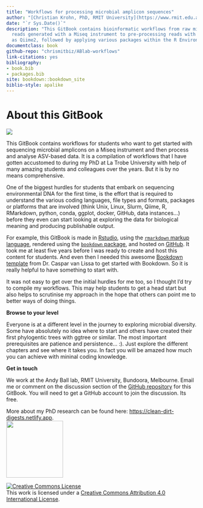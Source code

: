 ```yaml
---
title: "Workflows for processing microbial amplicon sequences"
author: "[Christian Krohn, PhD, RMIT University](https://www.rmit.edu.au/contact/staff-contacts/academic-staff/k/krohn---christian)"
date: "`r Sys.Date()`"
description: "This GitBook contains bioinformatic workflows from raw microbial amplicon-sequence
  reads generated with a Miseq instrument to pre-processing reads with packages such
  as Qiime2, followed by applying various packages within the R Environment."
documentclass: book
github-repo: "chrismitbiz/ABlab-workflows"
link-citations: yes
bibliography:
- book.bib
- packages.bib
site: bookdown::bookdown_site
biblio-style: apalike
---
```


<!--"Using GitBooks to create Open course materials"-->

# About this GitBook {#about}

![](./img/vectorstock_23650232.jpg)

This GitBook contains workflows for students who want to get started with sequencing microbial amplicons on a Miseq instrument and then process and analyse ASV-based data. It is a compilation of workflows that I have gotten accustomed to during my PhD at La Trobe University with help of many amazing students and colleagues over the years. But it is by no means comprehensive.

One of the biggest hurdles for students that embark on sequencing environmental DNA for the first time, is the effort that is required to understand the various coding languages, file types and formats, packages or platforms that are involved (think Unix, Linux, Slurm, Qiime, R, RMarkdown, python, conda, ggplot, docker, GitHub, data instances...) before they even can start looking at exploring the data for biological meaning and producing publishable output.

For example, this GitBook is made in [Rstudio](https://rstudio.com){target="_blank"}, using the [`rmarkdown` markup language](https://rmarkdown.rstudio.com/){target="_blank"}, rendered using the [`bookdown` package](https://bookdown.org/yihui/bookdown/get-started.html){target="_blank"}, and hosted on [GitHub](https://github.com/){target="_blank"}. It took me at least five years before I was ready to create and host this content for students. And even then I needed this awesome [Bookdown template](https://cjvanlissa.github.io/gitbook-demo/index.html){target="_blank"} from Dr. Caspar van Lissa to get started with Bookdown. So it is really helpful to have something to start with.

It was not easy to get over the initial hurdles for me too, so I thought I'd try to compile my workflows. This may help students to get a head start but also helps to scrutinise my approach in the hope that others can point me to better ways of doing things.

**Browse to your level**

Everyone is at a different level in the journey to exploring microbial diversity. Some have absolutely no idea where to start and others have created their first phylogentic trees with ggtree or similar. The most important prerequisites are patience and persistence... :). Just explore the different chapters and see where it takes you. In fact you will be amazed how much you can achieve with mininal coding knowledge.

**Get in touch**

We work at the Andy Ball lab, RMIT University, Bundoora, Melbourne. Email me or comment on the discussion section of the [GitHub repository](https://github.com/chrismitbiz/ABlab-workflows/discussions/){target="_blank"} for this GitBook. You will need to get a GitHub account to join the discussion. Its free.

More about my PhD research can be found here: <https://clean-dirt-digests.netlify.app>.\
![](./img/avatar.jpg){width="150"}

<a rel="license" href="http://creativecommons.org/licenses/by/4.0/"><img src="https://i.creativecommons.org/l/by/4.0/88x31.png" alt="Creative Commons License" style="border-width:0"/></a><br />This work is licensed under a <a rel="license" href="http://creativecommons.org/licenses/by/4.0/">Creative Commons Attribution 4.0 International License</a>.
